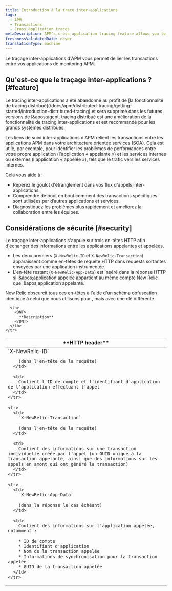 ```yaml
---
title: Introduction à la trace inter-applications
tags:
  - APM
  - Transactions
  - Cross application traces
metaDescription: APM's cross application tracing feature allows you to view details for applications that happen across multiple applications.
freshnessValidatedDate: never
translationType: machine
---
```


Le traçage inter-applications d'APM vous permet de lier les transactions entre vos applications de monitoring APM.

## Qu'est-ce que le traçage inter-applications ? [#feature]

<Callout variant="important">
  Le tracing inter-applications a été abandonné au profit de [la fonctionnalité de tracing distribué](/docs/apm/distributed-tracing/getting-started/introduction-distributed-tracing) et sera supprimé dans les futures versions de l&amp;apos;agent. tracing distribué est une amélioration de la fonctionnalité de tracing inter-applications et est recommandé pour les grands systèmes distribués.
</Callout>

Les liens de suivi inter-applications d'APM relient les transactions entre les applications APM dans votre architecture orientée services (SOA). Cela est utile, par exemple, pour identifier les problèmes de performances entre votre propre application (l'application « appelante ») et les services internes ou externes (l'application « appelée »), tels que le trafic vers les services internes.

Cela vous aide à :

* Repérez le goulot d'étranglement dans vos flux d'appels inter-applications.
* Comprendre de bout en bout comment des transactions spécifiques sont utilisées par d’autres applications et services.
* Diagnostiquez les problèmes plus rapidement et améliorez la collaboration entre les équipes.

## Considérations de sécurité [#security]

Le traçage inter-applications s'appuie sur trois en-têtes HTTP afin d'échanger des informations entre les applications appelantes et appelées.

* Les deux premiers (`X-NewRelic-ID` et `X-NewRelic-Transaction`) apparaissent comme en-têtes de requête HTTP dans requests sortantes envoyées par une application instrumentée.
* L'en-tête restant (`X-NewRelic-App-Data`) est inséré dans la réponse HTTP si l&amp;apos;application appelée appartient au même compte New Relic que l&amp;apos;application appelante.

New Relic obscurcit tous ces en-têtes à l'aide d'un schéma obfuscation identique à celui que nous utilisons pour <InlinePopover type="browser" />, mais avec une clé différente.

<table>
  <thead>
    <tr>
      <th width={250}>
        <DNT>
          **HTTP header**
        </DNT>
      </th>

      <th>
        <DNT>
          **Description**
        </DNT>
      </th>
    </tr>
  </thead>

  <tbody>
    <tr>
      <td>
        `X-NewRelic-ID`

        (dans l'en-tête de la requête)
      </td>

      <td>
        Contient l'ID de compte et l'identifiant d'application de l'application effectuant l'appel
      </td>
    </tr>

    <tr>
      <td>
        `X-NewRelic-Transaction`

        (dans l'en-tête de la requête)
      </td>

      <td>
        Contient des informations sur une transaction individuelle créée par l'appel (un GUID unique à la transaction appelante, ainsi que des informations sur les appels en amont qui ont généré la transaction)
      </td>
    </tr>

    <tr>
      <td>
        `X-NewRelic-App-Data`

        (dans la réponse le cas échéant)
      </td>

      <td>
        Contient des informations sur l'application appelée, notamment :

        * ID de compte
        * Identifiant d'application
        * Nom de la transaction appelée
        * Informations de synchronisation pour la transaction appelée
        * GUID de la transaction appelée
      </td>
    </tr>
  </tbody>
</table>